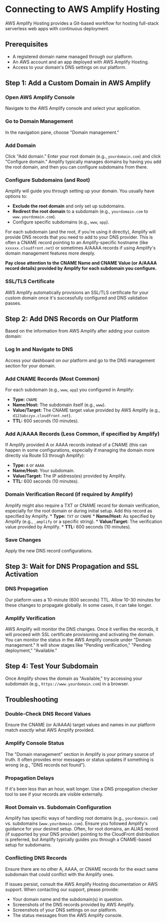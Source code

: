 
# Connecting to AWS Amplify Hosting

AWS Amplify Hosting provides a Git-based workflow for hosting full-stack serverless web apps with continuous deployment.

## Prerequisites

*   A registered domain name managed through our platform.
*   An AWS account and an app deployed with AWS Amplify Hosting.
*   Access to your domain's DNS settings on our platform.

## Step 1: Add a Custom Domain in AWS Amplify

<Steps>

### Open AWS Amplify Console
   Navigate to the AWS Amplify console and select your application.

### Go to Domain Management
   In the navigation pane, choose "Domain management."

### Add Domain
   Click "Add domain." Enter your root domain (e.g., `yourdomain.com`) and click "Configure domain."
   Amplify typically manages domains by having you add the root domain, and then you can configure subdomains from there.

### Configure Subdomains (and Root)
   Amplify will guide you through setting up your domain. You usually have options to:
   *   **Exclude the root domain** and only set up subdomains.
   *   **Redirect the root domain** to a subdomain (e.g., `yourdomain.com` to `www.yourdomain.com`).
   *   Configure specific subdomains (e.g., `www`, `app`).

   For each subdomain (and the root, if you're using it directly), Amplify will provide DNS records that you need to add to your DNS provider. This is often a CNAME record pointing to an Amplify-specific hostname (like `xxxxxx.cloudfront.net`) or sometimes A/AAAA records if using Amplify's domain management features more deeply.

   **Pay close attention to the CNAME Name and CNAME Value (or A/AAAA record details) provided by Amplify for each subdomain you configure.**

### SSL/TLS Certificate
   AWS Amplify automatically provisions an SSL/TLS certificate for your custom domain once it's successfully configured and DNS validation passes.

</Steps>

## Step 2: Add DNS Records on Our Platform

Based on the information from AWS Amplify after adding your custom domain:

<Steps>

### Log In and Navigate to DNS
   Access your dashboard on our platform and go to the DNS management section for your domain.

### Add CNAME Records (Most Common)
   For each subdomain (e.g., `www`, `app`) you configured in Amplify:
   *   **Type:** `CNAME`
   *   **Name/Host:** The subdomain itself (e.g., `www`).
   *   **Value/Target:** The CNAME target value provided by AWS Amplify (e.g., `d123abczyx.cloudfront.net`).
   *   **TTL:** 600 seconds (10 minutes).

### Add A/AAAA Records (Less Common, if specified by Amplify)
   If Amplify provided A or AAAA records instead of a CNAME (this can happen in some configurations, especially if managing the domain more directly via Route 53 through Amplify):
   *   **Type:** `A` or `AAAA`
   *   **Name/Host:** Your subdomain.
   *   **Value/Target:** The IP address(es) provided by Amplify.
   *   **TTL:** 600 seconds (10 minutes).

### Domain Verification Record (if required by Amplify)
   Amplify might also require a TXT or CNAME record for domain verification, especially for the root domain or during initial setup. Add this record as specified by Amplify.
    *   **Type:** `TXT` or `CNAME`
    *   **Name/Host:** As specified by Amplify (e.g., `_amplify` or a specific string).
    *   **Value/Target:** The verification value provided by Amplify.
    *   **TTL:** 600 seconds (10 minutes).

### Save Changes
   Apply the new DNS record configurations.

</Steps>

## Step 3: Wait for DNS Propagation and SSL Activation

<Steps>

### DNS Propagation
   Our platform uses a 10-minute (600 seconds) TTL. Allow 10-30 minutes for these changes to propagate globally. In some cases, it can take longer.

### Amplify Verification
   AWS Amplify will monitor the DNS changes. Once it verifies the records, it will proceed with SSL certificate provisioning and activating the domain.
   You can monitor the status in the AWS Amplify console under "Domain management." It will show stages like "Pending verification," "Pending deployment," "Available."

</Steps>

## Step 4: Test Your Subdomain

Once Amplify shows the domain as "Available," try accessing your subdomain (e.g., `https://www.yourdomain.com`) in a browser.

## Troubleshooting

<Steps>

### Double-Check DNS Record Values
   Ensure the CNAME (or A/AAAA) target values and names in our platform match *exactly* what AWS Amplify provided.

### Amplify Console Status
   The "Domain management" section in Amplify is your primary source of truth. It often provides error messages or status updates if something is wrong (e.g., "DNS records not found").

### Propagation Delays
   If it's been less than an hour, wait longer. Use a DNS propagation checker tool to see if your records are visible externally.

### Root Domain vs. Subdomain Configuration
   Amplify has specific ways of handling root domains (e.g., `yourdomain.com`) vs. subdomains (`www.yourdomain.com`). Ensure you followed Amplify's guidance for your desired setup.
   Often, for root domains, an ALIAS record (if supported by your DNS provider) pointing to the CloudFront distribution is preferred, but Amplify typically guides you through a CNAME-based setup for subdomains.

### Conflicting DNS Records
   Ensure there are no other A, AAAA, or CNAME records for the exact same subdomain that could conflict with the Amplify ones.

</Steps>

If issues persist, consult the AWS Amplify Hosting documentation or AWS support. When contacting our support, please provide:
*   Your domain name and the subdomain(s) in question.
*   Screenshots of the DNS records provided by AWS Amplify.
*   Screenshots of your DNS settings on our platform.
*   The status messages from the AWS Amplify console. 